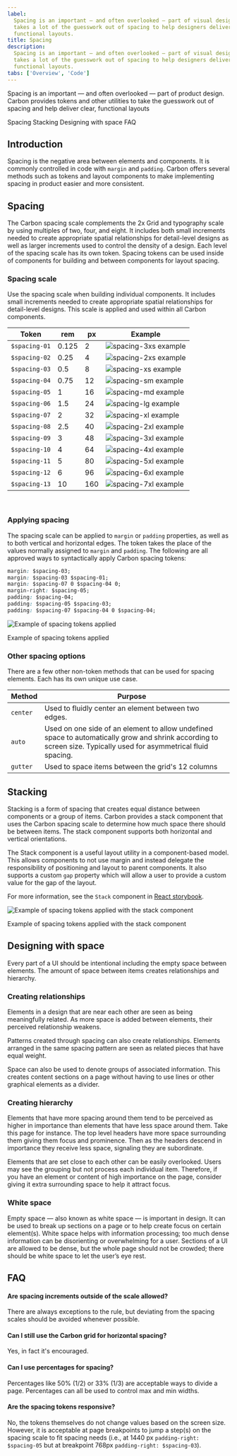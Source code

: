 ```yaml
---
label:
  Spacing is an important — and often overlooked — part of visual design. Carbon
  takes a lot of the guesswork out of spacing to help designers deliver clear,
  functional layouts.
title: Spacing
description:
  Spacing is an important — and often overlooked — part of visual design. Carbon
  takes a lot of the guesswork out of spacing to help designers deliver clear,
  functional layouts.
tabs: ['Overview', 'Code']
---
```


<PageDescription>

Spacing is an important — and often overlooked — part of product design. Carbon
provides tokens and other utilities to take the guesswork out of spacing and
help deliver clear, functional layouts

</PageDescription>

<AnchorLinks>

<AnchorLink>Spacing</AnchorLink>
<AnchorLink>Stacking</AnchorLink>
<AnchorLink>Designing with space</AnchorLink>
<AnchorLink>FAQ</AnchorLink>

</AnchorLinks>

## Introduction

Spacing is the negative area between elements and components. It is commonly
controlled in code with `margin` and `padding`. Carbon offers several methods
such as tokens and layout components to make implementing spacing in product
easier and more consistent.

## Spacing

The Carbon spacing scale complements the 2x Grid and typography scale by 
using multiples of two, four, and eight. It includes both small increments
needed to create appropriate spatial relationships for detail-level designs as
well as larger increments used to control the density of a design. Each level of
the spacing scale has its own token. Spacing tokens can be used inside of
components for building and between components for layout spacing.

### Spacing scale

Use the spacing scale when building individual components. It includes small
increments needed to create appropriate spatial relationships for detail-level
designs. This scale is applied and used within all Carbon components.

<div className="spacing-table">

| Token         | rem   | px  | Example                                       |
| ------------- | ----- | --- | --------------------------------------------- |
| `$spacing-01` | 0.125 | 2   | ![spacing-3xs example](images/spacing-01.svg) |
| `$spacing-02` | 0.25  | 4   | ![spacing-2xs example](images/spacing-02.svg) |
| `$spacing-03` | 0.5   | 8   | ![spacing-xs example](images/spacing-03.svg)  |
| `$spacing-04` | 0.75  | 12  | ![spacing-sm example](images/spacing-04.svg)  |
| `$spacing-05` | 1     | 16  | ![spacing-md example](images/spacing-05.svg)  |
| `$spacing-06` | 1.5   | 24  | ![spacing-lg example](images/spacing-06.svg)  |
| `$spacing-07` | 2     | 32  | ![spacing-xl example](images/spacing-07.svg)  |
| `$spacing-08` | 2.5   | 40  | ![spacing-2xl example](images/spacing-08.svg) |
| `$spacing-09` | 3     | 48  | ![spacing-3xl example](images/spacing-09.svg) |
| `$spacing-10` | 4     | 64  | ![spacing-4xl example](images/spacing-10.svg) |
| `$spacing-11` | 5     | 80  | ![spacing-5xl example](images/spacing-11.svg) |
| `$spacing-12` | 6     | 96  | ![spacing-6xl example](images/spacing-12.svg) |
| `$spacing-13` | 10    | 160 | ![spacing-7xl example](images/spacing-13.svg) |

</div>

<br />

### Applying spacing

The spacing scale can be applied to `margin` or `padding` properties, as well as
to both vertical and horizontal edges. The token takes the place of the values
normally assigned to `margin` and `padding`. The following are all approved ways
to syntactically apply Carbon spacing tokens:

```css
margin: $spacing-03;
margin: $spacing-03 $spacing-01;
margin: $spacing-07 0 $spacing-04 0;
margin-right: $spacing-05;
padding: $spacing-04;
padding: $spacing-05 $spacing-03;
padding: $spacing-07 $spacing-04 0 $spacing-04;
```

<Row>
<Column colLg={8}>

![Example of spacing tokens applied](images/spacing-1_revised.png)

<Caption>Example of spacing tokens applied</Caption>

</Column>
</Row>

### Other spacing options

There are a few other non-token methods that can be used for spacing elements.
Each has its own unique use case.

| Method   | Purpose                                                                                                                                                           |     |
| -------- | ----------------------------------------------------------------------------------------------------------------------------------------------------------------- | --- |
| `center` | Used to fluidly center an element between two edges.                                                                                                              |     |
| `auto`   | Used on one side of an element to allow undefined space to automatically grow and shrink according to screen size. Typically used for asymmetrical fluid spacing. |     |
| `gutter` | Used to space items between the grid's 12 columns                                                                                                                 |     |

## Stacking

Stacking is a form of spacing that creates equal distance between components or
a group of items. Carbon provides a stack component that uses the Carbon spacing
scale to determine how much space there should be between items. The stack
component supports both horizontal and vertical orientations.

The Stack component is a useful layout utility in a component-based model. This
allows components to not use margin and instead delegate the responsibility of
positioning and layout to parent components. It also supports a custom `gap`
property which will allow a user to provide a custom value for the gap of the
layout.

For more information, see the `Stack` component in
[React storybook](https://carbon-react-next.netlify.app/?path=/story/layout-stack--default).

<Row>
<Column colLg={8}>

![Example of spacing tokens applied with the stack component](images/spacing-stack.png)

<Caption>Example of spacing tokens applied with the stack component</Caption>

</Column>
</Row>

## Designing with space

Every part of a UI should be intentional including the empty space between
elements. The amount of space between items creates relationships and hierarchy.

### Creating relationships

Elements in a design that are near each other are seen as being meaningfully
related. As more space is added between elements, their perceived relationship
weakens.

Patterns created through spacing can also create relationships. Elements
arranged in the same spacing pattern are seen as related pieces that have equal
weight.

Space can also be used to denote groups of associated information. This creates
content sections on a page without having to use lines or other graphical
elements as a divider.

### Creating hierarchy

Elements that have more spacing around them tend to be perceived as higher in
importance than elements that have less space around them. Take this page for
instance. The top level headers have more space surrounding them giving them
focus and prominence. Then as the headers descend in importance they receive
less space, signaling they are subordinate.

Elements that are set close to each other can be easily overlooked. Users may
see the grouping but not process each individual item. Therefore, if you have an
element or content of high importance on the page, consider giving it extra
surrounding space to help it attract focus.

### White space

Empty space — also known as white space — is important in design. It can be used
to break up sections on a page or to help create focus on certain element(s).
White space helps with information processing; too much dense information can be
disorienting or overwhelming for a user. Sections of a UI are allowed to be
dense, but the whole page should not be crowded; there should be white space to
let the user’s eye rest.

## FAQ

#### Are spacing increments outside of the scale allowed?

There are always exceptions to the rule, but deviating from the spacing scales
should be avoided whenever possible.

#### Can I still use the Carbon grid for horizontal spacing?

Yes, in fact it's encouraged.

#### Can I use percentages for spacing?

Percentages like 50% (1/2) or 33% (1/3) are acceptable ways to divide a page.
Percentages can all be used to control max and min widths.

#### Are the spacing tokens responsive?

No, the tokens themselves do not change values based on the screen size.
However, it is acceptable at page breakpoints to jump a step(s) on the spacing
scale to fit spacing needs (i.e., at 1440 px `padding-right: $spacing-05` but at
breakpoint 768px `padding-right: $spacing-03`).
